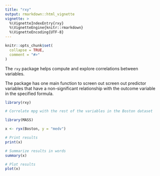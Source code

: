 ```yaml
---
title: "rxy"
output: rmarkdown::html_vignette
vignette: >
  %\VignetteIndexEntry{rxy}
  %\VignetteEngine{knitr::rmarkdown}
  %\VignetteEncoding{UTF-8}
---
```


```r
knitr::opts_chunk$set(
  collapse = TRUE,
  comment = "#>"
)
```

The `rxy` package helps compute and explore correlations between variables.

The package has one main function to screen out screen out predictor variables that have a non-significant relationship with the outcome variable in the specified formula.

```r
library(rxy)

# Correlate mpg with the rest of the variables in the Boston dataset

library(MASS)

x <- ryx(Boston, y = "medv")

# Print results
print(x)

# Summarize results in words
summary(x)

# Plot results
plot(x)
```

